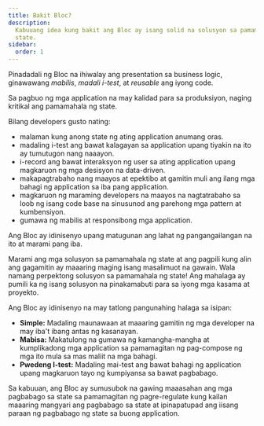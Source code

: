 ```yaml
---
title: Bakit Bloc?
description:
  Kabuuang idea kung bakit ang Bloc ay isang solid na solusyon sa pamamahala ng
  state.
sidebar:
  order: 1
---
```


Pinadadali ng Bloc na ihiwalay ang presentation sa business logic, ginawawang
_mabilis_, _madali i-test_, at _reusable_ ang iyong code.

Sa pagbuo ng mga application na may kalidad para sa produksiyon, naging kritikal
ang pamamahala ng state.

Bilang developers gusto nating:

- malaman kung anong state ng ating application anumang oras.
- madaling i-test ang bawat kalagayan sa application upang tiyakin na ito ay
  tumutugon nang naaayon.
- i-record ang bawat interaksyon ng user sa ating application upang magkaruon ng
  mga desisyon na data-driven.
- makapagtrabaho nang maayos at epektibo at gamitin muli ang ilang mga bahagi ng
  application sa iba pang application.
- magkaruon ng maraming developers na maayos na nagtatrabaho sa loob ng isang
  code base na sinusunod ang parehong mga pattern at kumbensiyon.
- gumawa ng mabilis at responsibong mga application.

Ang Bloc ay idinisenyo upang matugunan ang lahat ng pangangailangan na ito at
marami pang iba.

Marami ang mga solusyon sa pamamahala ng state at ang pagpili kung alin ang
gagamitin ay maaaring maging isang masalimuot na gawain. Wala namang perpektong
solusyon sa pamamahala ng state! Ang mahalaga ay pumili ka ng isang solusyon na
pinakamabuti para sa iyong mga kasama at proyekto.

Ang Bloc ay idinisenyo na may tatlong pangunahing halaga sa isipan:

- **Simple:** Madaling maunawaan at maaaring gamitin ng mga developer na may
  iba't ibang antas ng kasanayan.
- **Mabisa:** Makatulong na gumawa ng kamangha-mangha at kumplikadong mga
  application sa pamamagitan ng pag-compose ng mga ito mula sa mas maliit na mga
  bahagi.
- **Pwedeng I-test:** Madaling mai-test ang bawat bahagi ng application upang
  magkaruon tayo ng kumpiyansa sa bawat pagbabago.

Sa kabuuan, ang Bloc ay sumusubok na gawing maaasahan ang mga pagbabago sa state
sa pamamagitan ng pagre-regulate kung kailan maaaring mangyari ang pagbabago sa
state at ipinapatupad ang iisang paraan ng pagbabago ng state sa buong
application.
